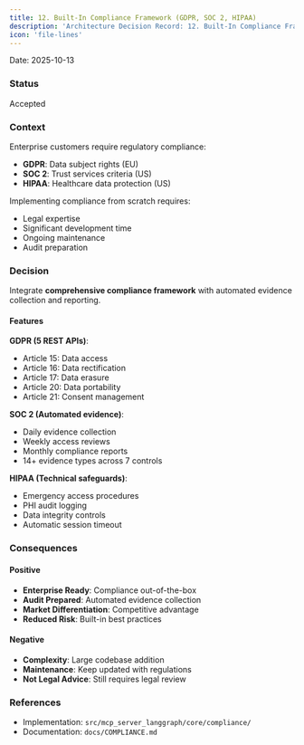 ```yaml
---
title: 12. Built-In Compliance Framework (GDPR, SOC 2, HIPAA)
description: 'Architecture Decision Record: 12. Built-In Compliance Framework (GDPR, SOC 2, HIPAA)'
icon: 'file-lines'
---
```


Date: 2025-10-13

### Status

Accepted

### Context

Enterprise customers require regulatory compliance:
- **GDPR**: Data subject rights (EU)
- **SOC 2**: Trust services criteria (US)
- **HIPAA**: Healthcare data protection (US)

Implementing compliance from scratch requires:
- Legal expertise
- Significant development time
- Ongoing maintenance
- Audit preparation

### Decision

Integrate **comprehensive compliance framework** with automated evidence collection and reporting.

#### Features

**GDPR (5 REST APIs)**:
- Article 15: Data access
- Article 16: Data rectification
- Article 17: Data erasure
- Article 20: Data portability
- Article 21: Consent management

**SOC 2 (Automated evidence)**:
- Daily evidence collection
- Weekly access reviews
- Monthly compliance reports
- 14+ evidence types across 7 controls

**HIPAA (Technical safeguards)**:
- Emergency access procedures
- PHI audit logging
- Data integrity controls
- Automatic session timeout

### Consequences

#### Positive

- **Enterprise Ready**: Compliance out-of-the-box
- **Audit Prepared**: Automated evidence collection
- **Market Differentiation**: Competitive advantage
- **Reduced Risk**: Built-in best practices

#### Negative

- **Complexity**: Large codebase addition
- **Maintenance**: Keep updated with regulations
- **Not Legal Advice**: Still requires legal review

### References

- Implementation: `src/mcp_server_langgraph/core/compliance/`
- Documentation: `docs/COMPLIANCE.md`

